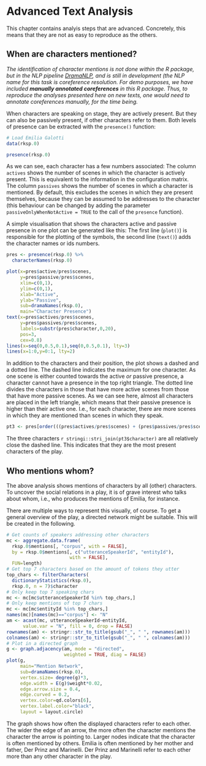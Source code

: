 # Advanced Text Analysis 

This chapter contains analyis steps that are advanced. Concretely, this means that they are not as easy to reproduce as the others.

## When are characters mentioned?

*The identification of character mentions is not done within the R package, but in the NLP pipeline [DramaNLP](https://github.com/quadrama/DramaNLP), and is still in development (the NLP name for this task is coreference resolution. For demo purposes, we have included __manually annotated coreferences__ in this R package. Thus, to reproduce the analyses presented here on new texts, one would need to annotate coreferences manually, for the time being.*

When characters are speaking on stage, they are actively present. But they can also be passively present, if other characters refer to them. Both levels of presence can be extracted with the `presence()` function:


```r
# Load Emilia Galotti
data(rksp.0)

presence(rksp.0)
```

As we can see, each character has a few numbers associated: The column `actives` shows the number of scenes in which the character is actively present. This is equivalent to the information in the configuration matrix. The column `passives` shows the number of scenes in which a character is mentioned. By default, this excludes the scenes in which they are present themselves, because they can be assumed to be addresses to the character (this behaviour can be changed by adding the parameter `passiveOnlyWhenNotActive = TRUE` to the call of the `presence` function). 

A simple visualisation that shows the characters active and passive presence in one plot can be generated like this: The first line (`plot()`) is responsible for the plotting of the symbols, the second line (`text()`) adds the character names or ids numbers.

```r
pres <- presence(rksp.0) %>%
  characterNames(rksp.0)

plot(x=pres$active/pres$scenes, 
     y=pres$passive/pres$scenes, 
     xlim=c(0,1), 
     ylim=c(0,1), 
     xlab="Active", 
     ylab="Passive",
     sub=dramaNames(rksp.0),
     main="Character Presence")
text(x=pres$actives/pres$scenes, 
     y=pres$passives/pres$scenes, 
     labels=substr(pres$character,0,20), 
     pos=3,
     cex=0.8)
lines(x=seq(0,0.5,0.1),seq(0,0.5,0.1), lty=3)
lines(x=1:0,y=0:1, lty=2)
```



In addition to the characters and their position, the plot shows a dashed and a dotted line. The dashed line indicates the maximum for one character. As one scene is either counted towards the active *or* passive presence, a character cannot have a presence in the top right triangle. The dotted line divides the characters in those that have more active scenes from those that have more passive scenes. As we can see here, almost all characters are placed in the left triangle, which means that their passive presence is higher than their active one. I.e., for each character, there are more scenes in which they are mentioned than scenes in which they speak. 

```r
pt3 <- pres[order(((pres$actives/pres$scenes) + (pres$passives/pres$scenes)), decreasing=TRUE),][1:3,]
```

The three characters `r stringi::stri_join(pt3$character)` are all relatively close the dashed line. This indicates that they are the most present characters of the play. 

## Who mentions whom?

The above analysis shows mentions of characters by all (other) characters. To uncover the social relations in a play, it is of grave interest who talks about whom, i.e., who produces the mentions of Emilia, for instance.

There are multiple ways to represent this visually, of course. To get a general overview of the play, a directed network might be suitable. This will be created in the following.

```r
# Get counts of speakers addressing other characters
mc <- aggregate.data.frame(
  rksp.0$mentions[, "corpus", with = FALSE], 
  by = rksp.0$mentions[, c("utteranceSpeakerId", "entityId"), 
                       with = FALSE], 
  FUN=length)
# Get top 7 characters based on the amount of tokens they utter
top_chars <- filterCharacters(
  dictionaryStatistics(rksp.0), 
  rksp.0, n = 7)$character
# Only keep top 7 speaking chars
mc <- mc[mc$utteranceSpeakerId %in% top_chars,]
# Only keep mentions of top 7 chars
mc <- mc[mc$entityId %in% top_chars,]
names(mc)[names(mc)=="corpus"] <- "N"
am <- acast(mc, utteranceSpeakerId~entityId, 
      value.var = "N", fill = 0, drop = FALSE)
rownames(am) <- stringr::str_to_title(gsub("_", " ", rownames(am)))
colnames(am) <- stringr::str_to_title(gsub("_", " ", colnames(am)))
# Plot in a directed graph
g <- graph.adjacency(am, mode = "directed", 
                     weighted = TRUE, diag = FALSE)
plot(g,
     main="Mention Network",
     sub=dramaNames(rksp.0),
     vertex.size= degree(g)*3,
     edge.width = E(g)$weight*0.02, 
     edge.arrow.size = 0.4, 
     edge.curved = 0.2,
     vertex.color=qd.colors[6],
     vertex.label.color="black",
     layout = layout.circle)
```

The graph shows how often the displayed characters refer to each other. The wider the edge of an arrow, the more often the character mentions the character the arrow is pointing to. Larger nodes indicate that the character is often mentioned by others.
Emilia is often mentioned by her mother and father, Der Prinz and Marinelli. Der Prinz and Marinelli refer to each other more than any other character in the play.